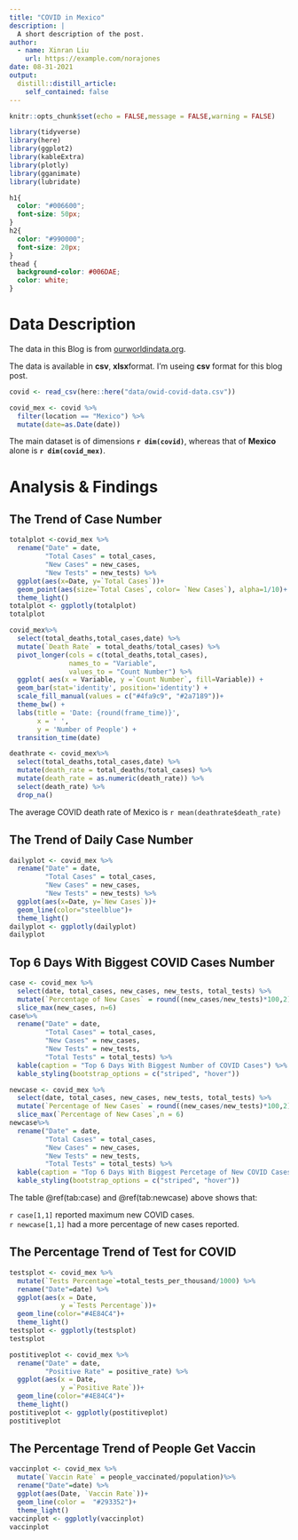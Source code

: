 ```yaml
---
title: "COVID in Mexico"
description: |
  A short description of the post.
author:
  - name: Xinran Liu
    url: https://example.com/norajones
date: 08-31-2021
output:
  distill::distill_article:
    self_contained: false
---
```



```r
knitr::opts_chunk$set(echo = FALSE,message = FALSE,warning = FALSE)
```

```r
library(tidyverse)
library(here)
library(ggplot2)
library(kableExtra)
library(plotly)
library(gganimate)
library(lubridate)
```

```css
h1{
  color: "#006600";
  font-size: 50px;
}
h2{
  color: "#990000";
  font-size: 20px;
}
thead {
  background-color: #006DAE;
  color: white;
}
```
# Data Description

The data in this Blog is from [ourworldindata.org](hhttps://ourworldindata.org/coronavirus/country/mexico).

The data is available in **csv**, **xlsx**format. I'm useing **csv** format for this blog post.

```r
covid <- read_csv(here::here("data/owid-covid-data.csv"))

covid_mex <- covid %>% 
  filter(location == "Mexico") %>% 
  mutate(date=as.Date(date))
```

The main dataset is of dimensions **`r dim(covid)`**, whereas that of **Mexico** alone is **`r dim(covid_mex)`**.

# Analysis & Findings

## The Trend of Case Number

```r
totalplot <-covid_mex %>% 
  rename("Date" = date,
         "Total Cases" = total_cases,
         "New Cases" = new_cases,
         "New Tests" = new_tests) %>% 
  ggplot(aes(x=Date, y=`Total Cases`))+
  geom_point(aes(size=`Total Cases`, color= `New Cases`), alpha=1/10)+
  theme_light()
totalplot <- ggplotly(totalplot)
totalplot
```

```r
covid_mex%>% 
  select(total_deaths,total_cases,date) %>% 
  mutate(`Death Rate` = total_deaths/total_cases) %>% 
  pivot_longer(cols = c(total_deaths,total_cases), 
               names_to = "Variable",   
               values_to = "Count Number") %>% 
  ggplot( aes(x = Variable, y =`Count Number`, fill=Variable)) +
  geom_bar(stat='identity', position='identity') +
  scale_fill_manual(values = c("#4fa9c9", "#2a7189"))+
  theme_bw() +
  labs(title = 'Date: {round(frame_time)}', 
       x = ' ', 
       y = 'Number of People') +
  transition_time(date)
```

```r
deathrate <- covid_mex%>% 
  select(total_deaths,total_cases,date) %>% 
  mutate(death_rate = total_deaths/total_cases) %>%
  mutate(death_rate = as.numeric(death_rate)) %>% 
  select(death_rate) %>% 
  drop_na() 
```
The average COVID death rate of Mexico is `r mean(deathrate$death_rate)`

## The Trend of Daily Case Number
```r
dailyplot <- covid_mex %>% 
  rename("Date" = date,
         "Total Cases" = total_cases,
         "New Cases" = new_cases,
         "New Tests" = new_tests) %>% 
  ggplot(aes(x=Date, y=`New Cases`))+
  geom_line(color="steelblue")+
  theme_light()
dailyplot <- ggplotly(dailyplot)
dailyplot
```

## Top 6 Days With Biggest COVID Cases Number

```r
case <- covid_mex %>% 
  select(date, total_cases, new_cases, new_tests, total_tests) %>% 
  mutate(`Percentage of New Cases` = round((new_cases/new_tests)*100,2)) %>% 
  slice_max(new_cases, n=6) 
case%>% 
  rename("Date" = date,
         "Total Cases" = total_cases,
         "New Cases" = new_cases,
         "New Tests" = new_tests,
         "Total Tests" = total_tests) %>% 
  kable(caption = "Top 6 Days With Biggest Number of COVID Cases") %>% 
  kable_styling(bootstrap_options = c("striped", "hover"))
```

```r
newcase <- covid_mex %>% 
  select(date, total_cases, new_cases, new_tests, total_tests) %>% 
  mutate(`Percentage of New Cases` = round((new_cases/new_tests)*100,2)) %>%  
  slice_max(`Percentage of New Cases`,n = 6) 
newcase%>% 
  rename("Date" = date,
         "Total Cases" = total_cases,
         "New Cases" = new_cases,
         "New Tests" = new_tests,
         "Total Tests" = total_tests) %>%  
  kable(caption = "Top 6 Days With Biggest Percetage of New COVID Cases") %>% 
  kable_styling(bootstrap_options = c("striped", "hover"))

```

The table \@ref(tab:case) and \@ref(tab:newcase) above shows that:

`r case[1,1]` reported maximum new COVID cases.<br>
`r newcase[1,1]` had a more percentage of new cases reported.

## The Percentage Trend of Test for COVID

```r
testsplot <- covid_mex %>% 
  mutate(`Tests Percentage`=total_tests_per_thousand/1000) %>% 
  rename("Date"=date) %>% 
  ggplot(aes(x = Date,
             y =`Tests Percentage`))+
  geom_line(color="#4E84C4")+
  theme_light()
testsplot <- ggplotly(testsplot)
testsplot
```

```r
postitiveplot <- covid_mex %>% 
  rename("Date" = date,
         "Positive Rate" = positive_rate) %>% 
  ggplot(aes(x = Date,
             y =`Positive Rate`))+
  geom_line(color="#4E84C4")+
  theme_light()
postitiveplot <- ggplotly(postitiveplot)
postitiveplot
```

## The Percentage Trend of People Get Vaccin
```r
vaccinplot <- covid_mex %>% 
  mutate(`Vaccin Rate` = people_vaccinated/population)%>% 
  rename("Date"=date) %>% 
  ggplot(aes(Date, `Vaccin Rate`))+
  geom_line(color =  "#293352")+
  theme_light()
vaccinplot <- ggplotly(vaccinplot)
vaccinplot
```